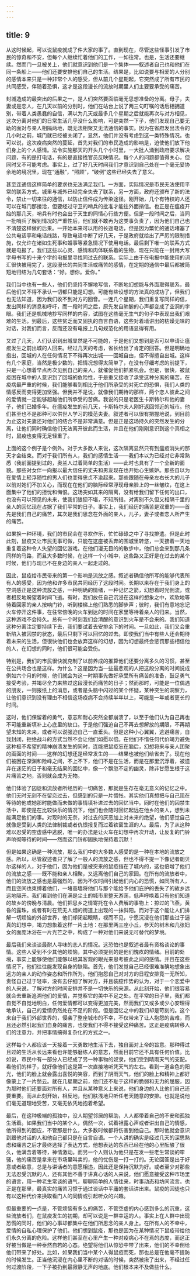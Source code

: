 ```yaml
---
---
---
```

title: 9
---



从这时候起，可以说鼠疫就成了件大家的事了。直到现在，尽管这些怪事引发了市民的惊奇和不安，但每个人继续忙着他们的工作，一如往常。也是，生活还要继续。然而门一旦被关上，他们就意识到他们是一个集体——叙述者自己也和他们在同一条船上——他们还要安排他们自己的生活。结果是，比如说要与相爱的人分别的感情本来只是一种非常个人的感受，但从前几个星期起，它突然成了所有市民的共同感受，伴随着恐惧，这才是这段漫长的流放时期里人们主要要承受的痛苦。

封城造成的最突出的后果之一，是人们突然要面临毫无思想准备的分离。母子，夫妻或是恋人，在几天以前的分别时，他们在站台上说了两三句叮嘱的话后相拥道别，带着人类愚蠢的自信，满以为几天或最多几个星期之后就能再次与对方相见，这次分离对他们的日常生活几乎没什么影响，可是突然一下子，他们发现自己要无助的面对与亲人相隔两地，既无法相聚又无法通信的事实。因为在省府发出法令的几小时之前，城门就已经被关闭了，显然，他们并没有考虑到这一类特殊情况。也可以说，这次疫病突然的蔓延，首先对我们的市民造成的影响是，迫使他们放下他们身上的个人感情。法令实施那天的开头几个小时里，一大批人涌到政府要求解决问题，有的是打电话，有的是直接找官员反映情况。每个人的问题都值得关心，但同时又不可能考虑。事实上，过了好几天时间我们才意识到自己处在一个毫无妥协余地的境况里，现在“通融”，“照顾”，“破例”这些已经失去了意义。

甚至连通信这样简单的要求也无法满足我们。一方面，实际情况是市民无法使用平常的联系方式，城里与城外已经完全失去了联系，另一方面，政府还颁布了新的法令，禁止一切来往的通信，以防止信件成为传染途径。刚开始，几个有特权的人还可以在城门那接洽，但要经过守卫的哨兵的批准才能往外面捎信。也正是在瘟疫开始的那几天，哨兵有时也会出于天生的同情心行些方便。但是一段时间之后，当同一批哨兵了解到情况的严重性后，他们就不敢再为这类事负责了，因为他们自己也不清楚这样做的后果。一开始本来可以用的长途电话，但是因为繁忙的通话堵塞了公共电话亭和电话线路，导致电话中断了好几天，于是政府就给出了严厉的限制措施，仅允许在诸如生死事和婚事等紧急情况下使用电话。最后剩下唯一的联系方式就是电报了。我们这些以心灵、感情和肉体联系着的生物，现在只能在一封用大写字母书写的十来个字的电报里寻找同过去的联系。实际上由于在电报中能使用的词汇很快被用完了，这段漫长的共同生活或痛苦的感情，在定期的通信中最后都被简短地归结为几句套话：“好。想你。爱你。”

我们当中也有一些人，他们仍坚持不懈地写信，不断地幻想能与外面取得联系，最后他们又不得不承认一切都只能是幻想。可能有些设想的方法真的成功了，但我们也无法知道，因为我们收不到对方的回音。一连几个星期，我们重复写同样的信，发出同样的消息和呼吁，而一段时间之后，原先发自肺腑的心声都变成了空洞的字眼。我们还是机械地抄写同样的内容，试图在这些毫无生气的句子中表现出我们艰难的生活。到最后，这些贫乏而又固执的自言自语，这些对着墙讲出的枯燥无味的对话，对我们而言，反而还没有电报上几句规范化的用语显得有用。

又过了几天，人们认识到出城显然是不可能的，于是他们又想到是否可以申请让瘟疫发生之前出城的人回来。经过几天的考虑，省长给出了肯定的回答。但是明确地指出，回城的人在任何情况下不得再次出城——回城自由，但不得擅自出城。这样有几个家庭，当然是极少数的，把情况想得太简单了，在没有仔细考虑的前提下，只是一心想着早点再次见到自己的亲人，就催促他们抓紧机会。但是，很快，被鼠疫困在城中的人意识到了回城的危险性，于是重又接收了承受这种分离的痛苦。在疫病最严重的时候，我们能够看到相比于他们所承受的对死亡的恐惧，我们人类的情感反而变得更加坚强。但我并不是说，就像我们期待的那样，两个恋人彼此之间的爱情就一定能够超越他们所承受的苦痛。我说的只是老医生卡斯特尔和他的妻子，他们已婚多年。在瘟疫发生的前几天，卡斯特尔夫人刚好返回邻近的城市。他们甚至也不是那种可以供世人学习的模范夫妻。叙述者可以很有把握地说，到目前为止这对夫妻还对他们的结合不是非常满意。但是正是这场持久的突然发生的分离，让他们同时确信他们无法离开彼此而生活，并且在他们刚刚意识到这个真相之时，鼠疫也变得无足轻重了。

上面的这个例子是个例外。对于大多数人来说，这次隔离显然只有到瘟疫消失的那天才会结束。而对于我们所有人，我们的感情生活——我们本以为已经对它非常熟悉（我前面提到过的，奥兰人过着简单的生活）——此时也具有了一个全新的面貌。那些对女伴一向报以最大信任的丈夫和男友现在也开始心生嫉妒。那些自以为在爱情上轻浮随性的男人们也变得忠贞不渝起来。那些跟随在母亲左右长大的儿子以前对她们不加关心，而现在在他们的脑际经常浮现母亲脸上的一丝皱纹，在这上面集中了他们的担忧和悔恨。这场突如其来的隔离，没有给我们留下任何的出口，也没有可以预见的未来，使我们狼狈不堪，不知所措。对离别不久但又相隔千里的亲人的回忆现在占据了我们平常的日子。事实上，我们经历的痛苦是双重的——首先是我们自己的痛苦，其次是我们思念在外面的亲人，儿子，妻子或者恋人所产生的痛苦。

如果换一种环境，我们的市民会在寻欢作乐，忙忙碌碌之中了寻找排遣。但是此时此刻，鼠疫又让市民无事可做，只能在这座被丢弃的围城里转悠，一天接着一天地重复着这种令人失望的回忆游戏。在他们漫无目的的散步中，他们总会来到那几条同样的马路，而且大多数时候，在这样一个小城中，这些路又正好是在过去的某个时候，他们与现已不在身边的亲人一起走过的。

因此，鼠疫给市民带来的第一个影响是流放之感。叙述者确信他所写的能够代表所有人的感受，因为他和许多市民共同经历了这段时间。长期以来存在于我们身上的空洞感正是这种流放之感，一种明确的情绪，一种记忆之箭，幻想着时光倒流，或者相反地盼望着时间飞逝。有时，我们放任自己沉浸在这样的想象之中，欢欣地等待着回家的亲人按响门铃，听到楼梯上他们熟悉的脚步声；彼时，我们有意地忘记火车停开这件事，在往常傍晚的火车到达的时间在家里等待着亲人的归来。当然，这种游戏不会持久。总有一个时刻我们会清醒的意识到火车是不会来的。我们知道这种分离注定要持续下去，我们要试着去安排余下的时间。一旦如此，我们又会重新陷入被囚禁的状态，最后只剩下可以回忆的过去。即使我们当中有些人还会期待着未来的生活，但很快他们也会放弃这样的幻想，因为幻想最终会惩罚那些相信他的人，在幻想的同时，他们很可能会受伤。

特别是，我们的市民很快就克制了以前养成的推算他们还要分离多久的习惯，甚至在公共场合也是这样。为什么？这是因为当一些最悲观的人把这段分离的时间说成例如六个月的时候，他们就会为这一时期事先做好承受所有痛苦的准备，鼓足勇气接受考验，并竭尽全力来熬过这段漫长而痛苦的日子；然而那时，可能是一位偶遇的朋友，一则报纸上的消息，或者是头脑中闪过的某个怀疑，某种突生的洞察力，让他们意识到没有理由不相信这场疫病不会持续半年以上，可能是一年或者更长的时间。

这时，他们保留着的勇气，意志和耐心突然全都崩溃了，以至于他们认为自己再也不可能重新填补上心底里的缺口。于是他们强迫自己不再去想解放的期限，不再期望未知的未来，或者可以说强迫自己一直垂头。但是这种小心翼翼，逃避痛苦，自我封闭，拒绝战斗的方式当然不会让他们如愿以偿。在他们不惜任何代价竭力避免这种极不希望的精神崩溃发生的同时，连能把鼠疫忘在脑后，幻想将来与亲人团聚的画面的时间——这样的幻想还是经常发生的——结果也被他们给省去了。现在他们被困在深渊和险峰之间，不上不下，他们不是在生活，而是在那里沉浮着，被遗弃在迷茫的日子和毫无结果的回忆中，像一个飘忽不定的幽灵，除非甘愿生根于这片痛苦之地，否则就会成为无物。

他们体验了囚徒和流放者所经历的一切痛苦，那就是生存在毫无意义的记忆之中。他们无时无刻不在留恋过去，但感到的只是一片惆怅。其实他们真想把与自己现在等待的他或她那时能做而未做的事情填补进过去的回忆当中。同时在他们的囚禁生活中，即使是在比较快乐的情况下，他们也会随时回忆起远在他乡的亲人，想到未能满足他们的事。对现时的无奈，对过去的厌恶加上对未来的绝望，他们感觉自己就像是受到人类的法律制裁或者仇恨报复而过着铁窗生涯的人。最后，为了从这种难以忍受的空虚感中逃脱，唯一的办法是让火车在幻想中再次开动，让反复的门铃声响彻等待的时间——然而这门铃却固执地保持着沉默！

但是如果这确是一种流放，那么我们中的大多数人感受的是一种在本地的流放之感。所以，尽管叙述者只了解了一般人的流放之感，但也不得不提一下像记者朗贝尔这样的人，对于他们，因为他们是被突来的鼠疫挡在了城内的，这也倍增了他们的流放之感——既不能和亲人相聚，又远离他们自己的家园。在所有的流放者中，他们的流放之感也是最强烈的，因为不仅时间引起他们内心的恐慌，如同所有人，而且空间也束缚着他们，一堵高墙将他们与那个能给予他们庇护的丢失了的故乡远远地隔开。我们看到他们在满是尘土的城市里整天游荡，低声呼唤着只有他们知道的故乡的傍晚与清晨。他们把思乡之情寄托在令人费解的事物上：掠过的飞燕，黄昏的露珠，或者有时在荒无人烟的街道上出现的一抹斜阳。而对于这个能让人们排解一切烦恼的外部世界，他们却闭起眼睛，视而不见，宁愿沉浸在他们那些过于逼真的幻想中，竭力想象着这样一片土地：在那里两三座小丘，参天的树木和几张妇女的面庞沐浴在一片光芒之中，构成了一种对他们来说无可替代的梦境。

最后我们来谈谈最耐人寻味的恋人的情况。这恐怕也是叙述者最有资格谈论的事情。这些人受到不少其他的烦恼，其中必须提到的是他们愧疚的情绪。目前的处境，事实上能够使他们能够以极其客观的眼光来思考彼此之间的感情。并且在这些情况下，他们往往能发现自身的缺陷。首先，他们发觉自己已经很难准确地想象出远方的亲人的动作姿态和所作所为。他们抱怨自己对对方的日程安排竟一无所知，责怪自己过于轻率，没有去仔细了解对方，并且装腔作势的认为，对于一个恋爱中的人来说，了解对方的时间安排并不是一切快乐的来源。从此刻开始，他们很容易就会去重新追溯他们的爱情，并觉察它的美中不足之处。在平常的日子里，我们都自觉不自觉地明白，任何爱情都可以变得更加完美，然而我们又或多或少心安理得地承认，自己的爱情仍然处在不足的阶段。但是回忆之中的我们却是苛刻的。这个来自于我们外部世界的，侵袭了整座城市的不幸，不仅带来了让人抱怨的苦难，而且还必然引起我们自身的痛苦，也使我们不得不接受这种痛苦。这正是疫病转移人们的注意力，并把事情搞得复杂化的方式之一。

这样每个人都应该一天接着一天勇敢地生活下去，独自面对上帝的旨意。那种得过且过的生活从长远来看也许能够磨练人的意志，然而目前它还不具有任何价值。比如说，市民中有一部分人已经成了另一种事物的奴隶，他们受到晴雨天气的支配。看他们的样子，就好像他们这是第一次直接地听凭天气的左右。看到一道金色的阳光，他们的脸上就会露出喜悦的笑容，而到了阴雨天气，他们的脸上和精神上都好像蒙上了一片愁云。就在几星期之前，他们还不耻于这样的脆弱和无力的屈服，因为那时他们还要面对所有人，并且从某种意义上来说，他们身边的人比他们自己还要重要。而从此刻开始，相反地，他们肤浅地只听任老天随意的安排。也就是说他们毫无道理地受苦，又毫无依凭地抱着希望。

最后，在这种极端的孤独中，没人期望邻居的帮助，人人都带着自己的不安和孤独生活着。如果我们当中的某个人，偶然一次，试着袒露心声或者讲出自己的情感，他所得到的回应，不管那是什么，大多数时候都将伤害到他自己。那时他就会意识到跟他对话的人和他自己都只是在自言自语。一个人讲的确实是经过几天的深思熟虑和痛苦之后才最终选择了表达方式，他想表达的东西已经在他的心里酝酿了很久，他满含着等待，神情激动。而另一个人则认为他只是在发一些老生常谈的牢骚，他的痛苦是拿来在市场里叫卖的，他的忧伤是一打一打的。无论回答是出于好意或者敌意，总是与讲话者的意愿相违，因此还是保持沉默为好。或者至少对那些无法忍受沉默的人，还有其他不善于讲真心话的人来说，他们愿意接受这种市场里的语言，用一种老生常谈的语气，聊聊简单的人情往来，时事动态和坊间流言。也正是在那里，最真实的痛苦习惯于通过谈话中平庸的套话讲出来。鼠疫的囚徒也只有以这种代价来换取看门人的同情或引起听众的兴趣。

但最重要的一点是，不管烦恼有多么的痛苦，不管空虚的内心感到多么的沉重，这些流放者们，在鼠疫发生的初期，却可以说是一群幸运的人。事实上在人群中出现恐慌的同时，他们的心事却都集中在他们所思念的亲人身上。在所有人的不幸中，爱情的自私心理保护了他们。他们想到鼠疫，那也是因为在某种情况下鼠疫带给他们永久分离的危险。这样他们甚至在心里产生一种对疫病心不在焉的态度，而这正好被当做是一种泰然自若的心态。绝望将他们从惊恐中带了出来，他们的不幸倒给他们带来了好处。比如，如果我们当中某个人得鼠疫而死，那也总是在他毫不提防的时候发生。正当他沉浸在内心里不断的对话的时候，突然被揪了出来，不经过任何过渡阶段，一下子被扔到最寂静无声的地底。他们根本来不及做些什么。